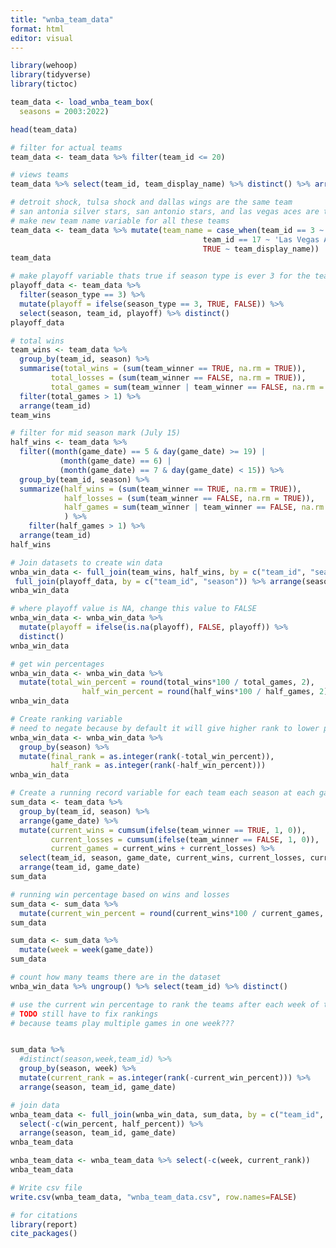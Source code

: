 ```yaml
---
title: "wnba_team_data"
format: html
editor: visual
---
```


```r
library(wehoop)
library(tidyverse)
library(tictoc)
```

```r
team_data <- load_wnba_team_box(
  seasons = 2003:2022)
```

```r
head(team_data)
```
```r
# filter for actual teams
team_data <- team_data %>% filter(team_id <= 20)
```

```r
# views teams
team_data %>% select(team_id, team_display_name) %>% distinct() %>% arrange(team_id)
```
```r
# detroit shock, tulsa shock and dallas wings are the same team
# san antonia silver stars, san antonio stars, and las vegas aces are the same team
# make new team name variable for all these teams
team_data <- team_data %>% mutate(team_name = case_when(team_id == 3 ~ 'Dallas Wings',
                                           team_id == 17 ~ 'Las Vegas Aces',
                                           TRUE ~ team_display_name)) 
team_data
```

```r
# make playoff variable thats true if season type is ever 3 for the team
playoff_data <- team_data %>% 
  filter(season_type == 3) %>%
  mutate(playoff = ifelse(season_type == 3, TRUE, FALSE)) %>%
  select(season, team_id, playoff) %>% distinct()
playoff_data
```

```r
# total wins
team_wins <- team_data %>% 
  group_by(team_id, season) %>% 
  summarise(total_wins = (sum(team_winner == TRUE, na.rm = TRUE)), 
         total_losses = (sum(team_winner == FALSE, na.rm = TRUE)), 
         total_games = sum(team_winner | team_winner == FALSE, na.rm = TRUE)) %>% 
  filter(total_games > 1) %>%
  arrange(team_id) 
team_wins
```

```r
# filter for mid season mark (July 15)
half_wins <- team_data %>%  
  filter((month(game_date) == 5 & day(game_date) >= 19) | 
           (month(game_date) == 6) |
           (month(game_date) == 7 & day(game_date) < 15)) %>% 
  group_by(team_id, season) %>% 
  summarize(half_wins = (sum(team_winner == TRUE, na.rm = TRUE)), 
            half_losses = (sum(team_winner == FALSE, na.rm = TRUE)),
            half_games = sum(team_winner | team_winner == FALSE, na.rm = TRUE), 
            ) %>% 
    filter(half_games > 1) %>%
  arrange(team_id) 
half_wins
```

```r
# Join datasets to create win data
wnba_win_data <- full_join(team_wins, half_wins, by = c("team_id", "season")) %>% 
 full_join(playoff_data, by = c("team_id", "season")) %>% arrange(season)
wnba_win_data
```

```r
# where playoff value is NA, change this value to FALSE
wnba_win_data <- wnba_win_data %>% 
  mutate(playoff = ifelse(is.na(playoff), FALSE, playoff)) %>% 
  distinct()
wnba_win_data
```

```r
# get win percentages
wnba_win_data <- wnba_win_data %>% 
  mutate(total_win_percent = round(total_wins*100 / total_games, 2), 
                half_win_percent = round(half_wins*100 / half_games, 2))
wnba_win_data
```

```r
# Create ranking variable
# need to negate because by default it will give higher rank to lower percents
wnba_win_data <- wnba_win_data %>% 
  group_by(season) %>% 
  mutate(final_rank = as.integer(rank(-total_win_percent)), 
         half_rank = as.integer(rank(-half_win_percent)))
wnba_win_data
```

```r
# Create a running record variable for each team each season at each game
sum_data <- team_data %>% 
  group_by(team_id, season) %>% 
  arrange(game_date) %>%
  mutate(current_wins = cumsum(ifelse(team_winner == TRUE, 1, 0)), 
         current_losses = cumsum(ifelse(team_winner == FALSE, 1, 0)), 
         current_games = current_wins + current_losses) %>%
  select(team_id, season, game_date, current_wins, current_losses, current_games, team_winner) %>%
  arrange(team_id, game_date)
sum_data
```

```r
# running win percentage based on wins and losses
sum_data <- sum_data %>% 
  mutate(current_win_percent = round(current_wins*100 / current_games, 2))
sum_data
```

```r
sum_data <- sum_data %>% 
  mutate(week = week(game_date)) 
sum_data
```

```r
# count how many teams there are in the dataset
wnba_win_data %>% ungroup() %>% select(team_id) %>% distinct()
```




```r
# use the current win percentage to rank the teams after each week of the season
# TODO still have to fix rankings
# because teams play multiple games in one week??? 


sum_data %>% 
  #distinct(season,week,team_id) %>% 
  group_by(season, week) %>% 
  mutate(current_rank = as.integer(rank(-current_win_percent))) %>%
  arrange(season, team_id, game_date)
```


```r
# join data
wnba_team_data <- full_join(wnba_win_data, sum_data, by = c("team_id", "season")) %>%
  select(-c(win_percent, half_percent)) %>%
  arrange(season, team_id, game_date)
wnba_team_data
```



```r
wnba_team_data <- wnba_team_data %>% select(-c(week, current_rank))
wnba_team_data
```


```r
# Write csv file
write.csv(wnba_team_data, "wnba_team_data.csv", row.names=FALSE)
```


```r
# for citations
library(report)
cite_packages()
```


